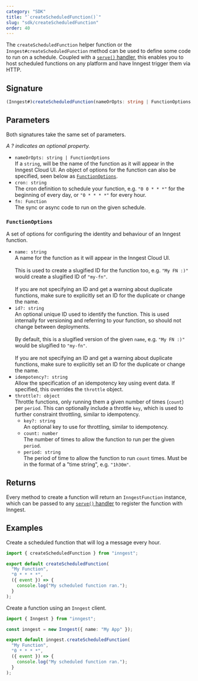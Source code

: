 ```yaml
---
category: "SDK"
title: "`createScheduledFunction()`"
slug: "sdk/createScheduledFunction"
order: 40
---
```


The `createScheduledFunction` helper function or the `Inngest#createScheduledFunction` method can be used to define some code to run on a schedule. Coupled with a [`serve()` handler](/docs/reference/sdk/serve), this enables you to host scheduled functions on any platform and have Inngest trigger them via HTTP.

## Signature

```ts
(Inngest#)createScheduledFunction(nameOrOpts: string | FunctionOptions, cron: string, fn: Function): InngestFunction
```

## Parameters

Both signatures take the same set of parameters.

_A ? indicates an optional property._

- `nameOrOpts: string | FunctionOptions`<br/>If a `string`, will be the name of the function as it will appear in the Inngest Cloud UI. An object of options for the function can also be specified, seen below as [`FunctionOptions`](#functionoptions).
- `cron: string`<br/>The cron definition to schedule your function, e.g. `"0 0 * * *"` for the beginning of every day, or `"0 * * * *"` for every hour.
- `fn: Function`<br/>The sync or async code to run on the given schedule.

### `FunctionOptions`

A set of options for configuring the identity and behaviour of an Inngest function.

- `name: string`<br/>A name for the function as it will appear in the Inngest Cloud UI.<br/><br/>This is used to create a slugified ID for the function too, e.g. `"My FN :)"` would create a slugified ID of `"my-fn"`.<br/><br/>If you are not specifying an ID and get a warning about duplicate functions, make sure to explicitly set an ID for the duplicate or change the name.
- `id?: string`<br/>An optional unique ID used to identify the function. This is used internally for versioning and referring to your function, so should not change between deployments.<br/><br/>By default, this is a slugified version of the given `name`, e.g. `"My FN :)"` would be slugified to `"my-fn"`.<br/><br/>If you are not specifying an ID and get a warning about duplicate functions, make sure to explicitly set an ID for the duplicate or change the name.
- `idempotency?: string`<br/>Allow the specification of an idempotency key using event data. If specified, this overrides the `throttle` object.
- `throttle?: object`<br/>Throttle functions, only running them a given number of times (`count`) per `period`. This can optionally include a throttle `key`, which is used to further constraint throttling, similar to idempotency.
  - `key?: string`<br/>An optional key to use for throttling, similar to idempotency.
  - `count: number`<br/>The number of times to allow the function to run per the given `period`.
  - `period: string`<br/>The period of time to allow the function to run `count` times. Must be in the format of a "time string", e.g. `"1h30m"`.

## Returns

Every method to create a function will return an `InngestFunction` instance, which can be passed to any [`serve()` handler](/docs/reference/sdk/serve) to register the function with Inngest.

## Examples

Create a scheduled function that will log a message every hour.

```js
import { createScheduledFunction } from "inngest";

export default createScheduledFunction(
  "My Function",
  "0 * * * *",
  ({ event }) => {
    console.log("My scheduled function ran.");
  }
);
```

Create a function using an `Inngest` client.

```ts
import { Inngest } from "inngest";

const inngest = new Inngest({ name: "My App" });

export default inngest.createScheduledFunction(
  "My Function",
  "0 * * * *",
  ({ event }) => {
    console.log("My scheduled function ran.");
  }
);
```
